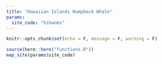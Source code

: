 ```yaml
---
title: "Hawaiian Islands Humpback Whale"
params:
  site_code: "hihwnms"
---
```

```r
knitr::opts_chunk$set(echo = F, message = F, warning = F)
```
```r
source(here::here("functions.R"))
map_site(params$site_code)
```
